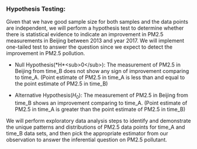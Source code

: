 ### **Hypothesis Testing:**
\label{sec:analysis}

Given that we have good sample size for both samples and the data points are independent, we will perform a hypothesis test to determine whether there is statistical evidence to indicate an improvement in PM2.5 measurements in Beijing between 2013 and year 2017. We will implement one-tailed test to answer the question since we expect to detect the improvement in PM2.5 pollution.

-   Null Hypothesis(\*H\*\<sub>0\</sub>): The measurement of PM2.5 in Beijing from time_B does not show any sign of improvement comparing to time_A. (Point estimate of PM2.5 in time_A is less than and equal to the point estimate of PM2.5 in time_B)

-   Alternative Hypothesis(*H*<sub>0</sub>): The measurement of PM2.5 in Beijing from time_B shows an improvement comparing to time_A. (Point estimate of PM2.5 in time_A is greater than the point estimate of PM2.5 in time_B)

We will perform exploratory data analysis steps to identify and demonstrate the unique patterns and distributions of PM2.5 data points for time_A and time_B data sets, and then pick the appropriate estimator from our observation to answer the inferential question on PM2.5 pollutant.